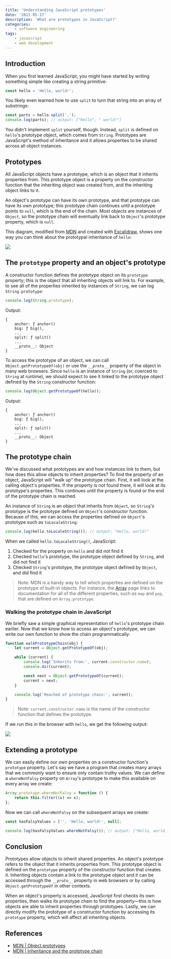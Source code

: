 ```yaml
---
title: 'Understanding JavaScript prototypes'
date: '2021-05-17'
description: 'What are prototypes in JavaScript?'
categories:
    - software engineering
tags:
    - javascript
    - web development
---
```


## Introduction

When you first learned JavaScript, you might have started by writing something simple like creating a string primitive:

```javascript
const hello = 'Hello, world!';
```

You likely even learned how to use `split` to turn that string into an array of substrings:

```javascript
const parts = hello.split(',');
console.log(parts); // output: ["Hello", " world!"]
```

You didn't implement `split` yourself, though. Instead, `split` is defined on `hello`'s prototype object, which comes from `String`. Prototypes are JavaScript's method of inheritance and it allows properties to be shared across all object instances.

## Prototypes

All JavaScript objects have a prototype, which is an object that it inherits properties from. This prototype object is a property on the constructor function that the inheriting object was created from, and the inheriting object links to it.

An object's prototype can have its own prototype, and that prototype can have its own prototype; this prototype chain continues until a prototype points to `null`, which is the end of the chain. Most objects are instances of `Object`, so the prototype chain will eventually link back to `Object`'s prototype property, which is `null`.

This diagram, modified from [MDN](https://developer.mozilla.org/en-US/docs/Learn/JavaScript/Objects/Object_prototypes) and created with [Excalidraw](https://www.excalidraw.com), shows one way you can think about the prototypal inheritance of `hello`:

![](prototype-chain-excalidraw.avif)

## The `prototype` property and an object's prototype

A constructor function defines the prototype object on its `prototype` property; this is the object that all inheriting objects will link to. For example, to see all of the properties inherited by instances of `String`, we can log `String.prototype`:

```javascript
console.log(String.prototype);
```

Output:

```text
{
    anchor: ƒ anchor()
    big: ƒ big(),
    ...
    split: ƒ split()
    ...
    __proto__: Object
}
```

To access the prototype of an object, we can call `Object.getPrototypeOf(obj)` or use the `__proto__` property of the object in many web browsers. Since `hello` is an instance of `String` (or, coerced to `String` at runtime), we should expect to see it linked to the prototype object defined by the `String` constructor function:

```javascript
console.log(Object.getPrototypeOf(hello));
```

Output:

```text
{
    anchor: ƒ anchor()
    big: ƒ big(),
    ...
    split: ƒ split()
    ...
    __proto__: Object
}
```

## The prototype chain

We've discussed what prototypes are and how instances link to them, but how does this allow objects to inherit properties? To find the property of an object, JavaScript will "walk up" the prototype chain. First, it will look at the calling object's properties. If the property is not found there, it will look at its prototype's properties. This continues until the property is found or the end of the prototype chain is reached.

<OpenToWork />

An instance of `String` is an object that inherits from `Object`, so `String`'s prototype is the prototype defined on `Object`'s constructor function. Because of this, we can access the properties defined on `Object`'s prototype such as `toLocaleString`:

```javascript
console.log(hello.toLocaleString()); // output: "Hello, world!"
```

When we called `hello.toLocaleString()`, JavaScript:

1. Checked for the property on `hello` and did not find it
2. Checked `hello`'s prototype, the prototype object defined by `String`, and did not find it
3. Checked `String`'s prototype, the prototype object defined by `Object`, and did find it

> Note: MDN is a handy way to tell which properties are defined on the prototype of built-in objects. For instance, the [Array](https://developer.mozilla.org/en-US/docs/Web/JavaScript/Reference/Global_Objects/Array) page links to documentation for all of the different properties, such as `map` and `pop`, that are defined on `Array.prototype`.

### Walking the prototype chain in JavaScript

We briefly saw a simple graphical representation of `hello`'s prototype chain earlier. Now that we know how to access an object's prototype, we can write our own function to show the chain programmatically:

```javascript
function walkPrototypeChain(obj) {
    let current = Object.getPrototypeOf(obj);

    while (current) {
        console.log('Inherits from:', current.constructor.name);
        console.dir(current);

        const next = Object.getPrototypeOf(current);
        current = next;
    }

    console.log('Reached of prototype chain:', current);
}
```

> Note: `current.constructor.name` is the name of the constructor function that defines the prototype.

If we run this in the browser with `hello`, we get the following output:

![](walk-prototype-chain-console.avif)

## Extending a prototype

We can easily define our own properties on a constructor function's `prototype` property. Let's say we have a program that creates many arrays that we commonly want to ensure only contain truthy values. We can define a `whereNotFalsy` property on `Array`'s prototype to make this available on every array we create:

```javascript
Array.prototype.whereNotFalsy = function () {
    return this.filter((x) => x);
};
```

Now we can call `whereNotFalsy` on the subsequent arrays we create:

```javascript
const hasFalsyValues = ['', 'Hello, world!', null];

console.log(hasFalsyValues.whereNotFalsy()); // output: ["Hello, world!"]
```

## Conclusion

Prototypes allow objects to inherit shared properties. An object's prototype refers to the object that it inherits properties from. This prototype object is defined on the `prototype` property of the constructor function that
creates it. Inheriting objects contain a link to the prototype object and it can be accessed through the `__proto__` property in web browsers or by calling `Object.getPrototypeOf` in other contexts.

When an object's property is accessed, JavaScript first checks its own properties, then walks its prototype chain to find the property––this is how objects are able to inherit properties through prototypes. Lastly, we can directly modify the prototype of a constructor function by accessing its `prototype` property, which will affect all inheriting objects.

<ConnectSection />

## References

-   [MDN | Object prototypes](https://developer.mozilla.org/en-US/docs/Learn/JavaScript/Objects/Object_prototypes)
-   [MDN | Inheritance and the prototype chain](https://developer.mozilla.org/en-US/docs/Web/JavaScript/Inheritance_and_the_prototype_chain)
